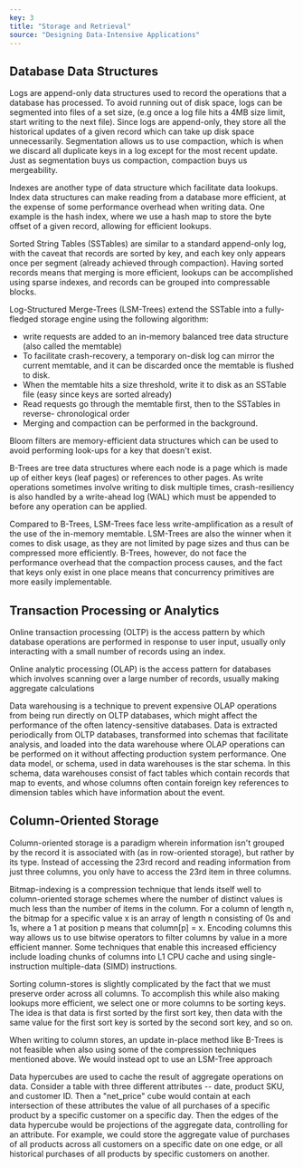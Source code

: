 ```yaml
---
key: 3
title: "Storage and Retrieval"
source: "Designing Data-Intensive Applications"
---
```


## Database Data Structures

Logs are append-only data structures used to record the operations that a 
database has processed. To avoid running out of disk space, logs can be 
segmented into files of a set size, (e.g once a log file hits a 4MB size limit, 
start writing to the next file). Since logs are append-only, they store all the
historical updates of a given record which can take up disk space 
unnecessarily. Segmentation allows us to use compaction, which is when we 
discard all duplicate keys in a log except for the most recent update. Just as
segmentation buys us compaction, compaction buys us mergeability.

Indexes are another type of data structure which facilitate data lookups. Index
data structures can make reading from a database more efficient, at the expense
of some performance overhead when writing data. One example is the hash index, 
where we use a hash map to store the byte offset of a given record, allowing 
for efficient lookups.

Sorted String Tables (SSTables) are similar to a standard append-only log, with
the caveat that records are sorted by key, and each key only appears once per 
segment (already achieved through compaction). Having sorted records means that
merging is more efficient, lookups can be accomplished using sparse indexes, 
and records can be grouped into compressable blocks.

Log-Structured Merge-Trees (LSM-Trees) extend the SSTable into a fully-fledged
storage engine using the following algorithm:
- write requests are added to an in-memory balanced tree data structure (also 
called the memtable)
- To facilitate crash-recovery, a temporary on-disk log can mirror the current
memtable, and it can be discarded once the memtable is flushed to disk.
- When the memtable hits a size threshold, write it to disk as an SSTable file
(easy since keys are sorted already)
- Read requests go through the memtable first, then to the SSTables in reverse-
chronological order
- Merging and compaction can be performed in the background.

Bloom filters are memory-efficient data structures which can be used to avoid
performing look-ups for a key that doesn't exist.

B-Trees are tree data structures where each node is a page which is made up of
either keys (leaf pages) or references to other pages. As write operations 
sometimes involve writing to disk multiple times, crash-resiliency is also 
handled by a write-ahead log (WAL) which must be appended to before any 
operation can be applied.

Compared to B-Trees, LSM-Trees face less write-amplification as a result of the
use of the in-memory memtable. LSM-Trees are also the winner when it comes to 
disk usage, as they are not limited by page sizes and thus can be compressed
more efficiently. B-Trees, however, do not face the performance overhead that 
the compaction process causes, and the fact that keys only exist in one place
means that concurrency primitives are more easily implementable.

## Transaction Processing or Analytics

Online transaction processing (OLTP) is the access pattern by which database 
operations are performed in response to user input, usually only interacting
with a small number of records using an index.

Online analytic processing (OLAP) is the access pattern for databases which 
involves scanning over a large number of records, usually making aggregate 
calculations

Data warehousing is a technique to prevent expensive OLAP operations from being
run directly on OLTP databases, which might affect the performance of the often
latency-sensitive databases. Data is extracted periodically from OLTP 
databases, transformed into schemas that facilitate analysis, and loaded into 
the data warehouse where OLAP operations can be performed on it without 
affecting production system performance. One data model, or schema, used in 
data warehouses is the star schema. In this schema, data warehouses consist of
fact tables which contain records that map to events, and whose columns often
contain foreign key references to dimension tables which have information about
the event.

## Column-Oriented Storage

Column-oriented storage is a paradigm wherein information isn't grouped by the 
record it is associated with (as in row-oriented storage), but rather by its 
type. Instead of accessing the 23rd record and reading information from just 
three columns, you only have to access the 23rd item in three columns. 

Bitmap-indexing is a compression technique that lends itself well to 
column-oriented storage schemes where the number of distinct values is much 
less than the number of items in the column. For a column of length n, the
bitmap for a specific value x is an array of length n consisting of 0s and 1s,
where a 1 at position p means that column\[p\] = x. Encoding columns this way
allows us to use bitwise operators to filter columns by value in a more 
efficient manner. Some techniques that enable this increased efficiency include
loading chunks of columns into L1 CPU cache and using single-instruction
multiple-data (SIMD) instructions.

Sorting column-stores is slightly complicated by the fact that we must preserve
order across all columns. To accomplish this while also making lookups more
efficient, we select one or more columns to be sorting keys. The idea is that
data is first sorted by the first sort key, then data with the same value for
the first sort key is sorted by the second sort key, and so on.

When writing to column stores, an update in-place method like B-Trees is not
feasible when also using some of the compression techniques mentioned above. We
would instead opt to use an LSM-Tree approach

Data hypercubes are used to cache the result of aggregate operations on data.
Consider a table with three different attributes -- date, product SKU, and
customer ID. Then a "net_price" cube would contain at each intersection of these
attributes the value of all purchases of a specific product by a specific
customer on a specific day. Then the edges of the data hypercube would be
projections of the aggregate data, controlling for an attribute. For example, we
could store the aggregate value of purchases of all products across all
customers on a specific date on one edge, or all historical purchases of all
products by specific customers on another.

